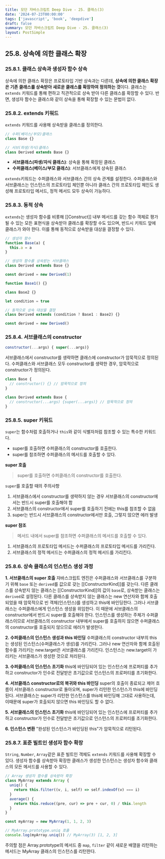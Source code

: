 ```yaml
---
title: 모던 자바스크립트 Deep Dive - 25. 클래스(3)
date: '2024-07-23T00:00:00'
tags: ['javascript', 'book', 'deepdive']
draft: false
summary: 모던 자바스크립트 Deep Dive - 25. 클래스(3)
layout: PostSimple
---
```


## 25.8. 상속에 의한 클래스 확장

### 25.8.1. 클래스 상속과 생성자 함수 상속

상속에 의한 클래스 확장은 프로토타입 기반 상속과는 다른데, **상속에 의한 클래스 확장은 기존 클래스를 상속받아 새로운 클래스를 확장하여 정의하는 것**이다. 클래스는 `extends` 키워드를 통해 편하고 직관적으로 상속 받아 다른 클래스를 확장할 수 있다. 반면, 생성자 함수는 클래스와 같이 상속을 통해 확장할 수 있는 문법이 없다.

### 25.8.2. extends 키워드

`extends` 키워드를 사용해 상속받을 클래스를 정의한다.

```js
// 수퍼(베이스/부모)클래스
class Base {}

// 서브(파생/자식)클래스
class Derived extends Base {}
```

- **서브클래스(파생/자식 클래스)**: 상속을 통해 확장된 클래스
- **수퍼클래스(베이스/부모 클래스)**: 서브클래스에게 상속된 클래스

`extends`키워드는 수퍼클래스와 서브클래스 간의 상속 관계를 설정한다. 수퍼클래스와 서브클래스는 인스턴스의 프로토타입 체인뿐 아니라 클래스 간의 프로토타입 체인도 생성해 프로토타입 메서드, 정적 메서드 모두 상속이 가능하다.

### 25.8.3. 동적 상속

`extends`는 생성자 함수를 비롯해 [[Construct]] 내부 메서드를 갖는 함수 객체로 평가될 수 있는 모든 표현식을 상속받아 클래스를 확장할 수도 있으며, 반드시 키워드 앞에 클래스가 와야 한다. 이를 통해 동적으로 상속받을 대상을 결정할 수 있다.

```js
// 생성자 함수
function Base(a) {
  this.a = a
}

// 생성자 함수를 상속받는 서브클래스
class Derived extends Base {}

const derived = new Derived(1)
```

```js
function Base1() {}

class Base2 {}

let condition = true

// 동적으로 상속 대상을 결정
class Derived extends (condition ? Base1 : Base2) {}

const derived = new Derived()
```

### 25.8.4. 서브클래스의 constructor

```js
constructor(...args) { super(...args)}
```

서브클래스에서 constructor를 생략하면 클래스에 constructor가 암묵적으로 정의된다. 수퍼클래스와 서브클래스 모두 constructor를 생략한 경우, 암묵적으로 constructor가 정의된다.

```js
class Base {
  // constructor() {} // 암묵적으로 정의
}

class Derived extends Base {
  // constructor(...args) {super(...args)} // 암묵적으로 정의
}
```

### 25.8.5. super 키워드

`super`는 함수처럼 호출하거나 `this`와 같이 식별자처럼 참조할 수 있는 특수한 키워드다.

- super를 호출하면 수퍼클래스의 constructor를 호출한다.
- super를 참조하면 수퍼클래스의 메서드를 호출할 수 있다.

**super 호출**

> super를 호출하면 수퍼클래스의 constructor를 호출한다.

`super`를 호출할 때의 주의사항

1. 서브클래스에서 constructor를 생략하지 않는 경우 서브클래스의 constructor에서는 반드시 super를 호출해야 함
2. 서브클래스의 constructor에서 super를 호출하기 전에는 this를 참조할 수 없음
3. super는 반드시 서브클래스의 constructor에서만 호출, 그렇지 않으면 에러 발생

**super 참조**

> 메서드 내에서 super를 참조하면 수퍼클래스의 메서드를 호출할 수 있다.

1. 서브클래스의 프로토타입 메서드는 수퍼클래스의 프로토타입 메서드를 가리킨다.
2. 서브클래스의 정적 메서드는 수퍼클래스의 정적 메서드를 가리킨다.

### 25.8.6. 상속 클래스의 인스턴스 생성 과정

**1. 서브클래스의 super 호출**
자바스크립트 엔진은 수퍼클래스와 서브클래스를 구분하기 위해 `base` 또는 `derived`를 값으로 갖는 [[ConstructorKind]]를 갖는다. 다른 클래스를 상속받지 않는 클래스는 [[ConstructorKind]]의 값이 `base`로, 상속받는 클래스는 `derived`로 설정된다.
다른 클래스를 상속받지 않는 클래스는 new 연산자와 함께 호출되었을 때 암묵적으로 빈 객체(인스턴스)를 생성하고 this에 바인딩한다. 그러나 서브클래스는 수퍼클래스에게 인스턴스 생성을 위임한다. 이 때문에 서브클래스의 constructor에서 반드시 super를 호출해야 한다. 인스턴스를 생성하는 주체가 수퍼클래스이므로 서브클래스의 constructor 내부에서 super를 호출하지 않으면 수퍼클래스의 constructor를 호출되지 않으므로 에러가 발생한다.

**2. 수퍼클래스의 인스턴스 생성과 this 바인딩**
수퍼클래스의 constructor 내부의 this는 생성된 인스턴스(수퍼클래스가 생성)를 가리킨다. 그러나 new 연산자와 함께 호출된 함수를 가리키는 new.target은 서브클래스를 가리킨다. 인스턴스는 new.target이 가리키는 서브클래스가 생성한 것으로 처리된다.

**3. 수퍼클래스의 인스턴스 초기화**
this에 바인딩되어 있는 인스턴스에 프로퍼티를 추가하고 constructor가 인수로 전달받은 초기값으로 인스턴스의 프로퍼티를 초기화한다.

**4. 서브클래스 constructor로의 복귀와 this 바인딩**
super의 호출이 종료되고 제어 흐름이 서브클래스 constructor로 돌아오며, super가 리턴한 인스턴스가 this에 바인딩된다. 서브클래스는 super가 리턴한 인스턴스를 this에 바인딩해 그대로 사용하는데, 이때문에 super가 호출되지 않으면 this 바인딩도 할 수 없다.

**5. 서브클래스의 인스턴스 초기화**
this에 바인딩되어 있는 인스턴스에 프로퍼티를 추가하고 constructor가 인수로 전달받은 초기값으로 인스턴스의 프로퍼티를 초기화한다.

**6. 인스턴스 변환**
"완성된 인스턴스가 바인딩된 this"가 암묵적으로 리턴된다.

### 25.8.7. 표준 빌트인 생성자 함수 확장

`String`, `Number`, `Array`같은 표준 빌트인 객체도 `extends` 키워드를 사용해 확장할 수 있다. 생성자 함수를 상속받아 확장한 클래스가 생성한 인스턴스는 생성자 함수와 클래스의 모든 메서드를 사용할 수 있다.

```js
// Array 생성자 함수를 상속받아 확장
class MyArray extends Array {
  uniq() {
    return this.filter((v, i, self) => self.indexOf(v) === i)
  }
  average() {
    return this.reduce((pre, cur) => pre + cur, 0) / this.length
  }
}

const myArray = new MyArray(1, 1, 2, 3)

// MyArray.prototype.uniq 호출
console.log(myArray.uniq()) // MyArray(3) [1, 2, 3]
```

주의할 점은 Array.prototype의 메서드 중 `map`, `filter` 같이 새로운 배열을 리턴하는 메서드는 MyArray 클래스의 인스턴스를 리턴한다.
